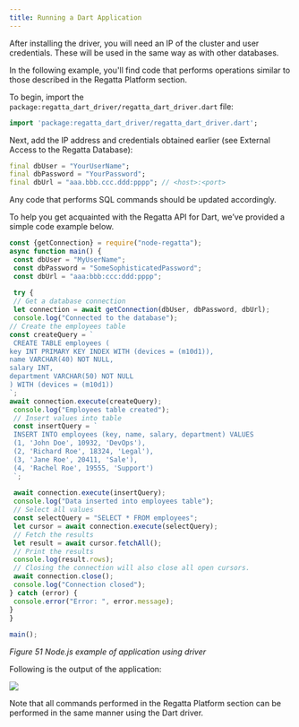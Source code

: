 ```yaml
---
title: Running a Dart Application
---
```


After installing the driver, you will need an IP of the cluster and user credentials. These will be used in the same way as with other databases.

In the following example, you'll find code that performs operations similar to those described in the Regatta Platform section. 

To begin, import the `package:regatta_dart_driver/regatta_dart_driver.dart` file:

```dart
import 'package:regatta_dart_driver/regatta_dart_driver.dart';
```

Next, add the IP address and credentials obtained earlier (see External Access to the Regatta Database):

```dart
final dbUser = "YourUserName";
final dbPassword = "YourPassword";
final dbUrl = "aaa.bbb.ccc.ddd:pppp"; // <host>:<port>
```

Any code that performs SQL commands should be updated accordingly.

To help you get acquainted with the Regatta API for Dart, we’ve provided a simple code 
example below.


```javascript
const {getConnection} = require("node-regatta");
async function main() {
 const dbUser = "MyUserName";
 const dbPassword = "SomeSophisticatedPassword";
 const dbUrl = "aaa:bbb:ccc:ddd:pppp";
 
 try {
 // Get a database connection
 let connection = await getConnection(dbUser, dbPassword, dbUrl);
 console.log("Connected to the database");
// Create the employees table
const createQuery = `
 CREATE TABLE employees (
key INT PRIMARY KEY INDEX WITH (devices = (m10d1)),
name VARCHAR(40) NOT NULL,
salary INT,
department VARCHAR(50) NOT NULL
) WITH (devices = (m10d1))
`;
await connection.execute(createQuery);
 console.log("Employees table created");
 // Insert values into table 
 const insertQuery = ` 
 INSERT INTO employees (key, name, salary, department) VALUES
 (1, 'John Doe', 10932, 'DevOps'),
 (2, 'Richard Roe', 18324, 'Legal'),
 (3, 'Jane Roe', 20411, 'Sale'),
 (4, 'Rachel Roe', 19555, 'Support')
 `;
 
 await connection.execute(insertQuery);
 console.log("Data inserted into employees table");
 // Select all values
 const selectQuery = "SELECT * FROM employees";
 let cursor = await connection.execute(selectQuery);
 // Fetch the results
 let result = await cursor.fetchAll();
 // Print the results
 console.log(result.rows);
 // Closing the connection will also close all open cursors.
 await connection.close();
 console.log("Connection closed");
} catch (error) {
 console.error("Error: ", error.message);
}
}
 
main();
```
*Figure 51 Node.js example of application using driver*

Following is the output of the application:

<Frame caption="Figure 52 Node.js example output">
  <img src="/images/48.png" />
</Frame>

Note that all commands performed in the Regatta Platform section can be performed in the same manner using the Dart driver.